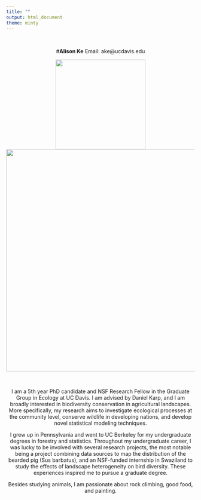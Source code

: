 ```yaml
---
title: ""
output: html_document
theme: minty
---
```

<br>
<center>#**Alison Ke**
Email: ake@ucdavis.edu
<br>

<center>![](IMG_1547.jpg){width=240px}![](IMG_7562.JPG){width=595px }

<br>

I am a 5th year PhD candidate and NSF Research Fellow in the Graduate Group in Ecology at UC Davis. I am advised by Daniel Karp, and I am broadly interested in biodiversity conservation in agricultural landscapes. More specifically, my research aims to investigate ecological processes at the community level, conserve wildlife in developing nations, and develop novel statistical modeling techniques.
 
I grew up in Pennsylvania and went to UC Berkeley for my undergraduate degrees in forestry and statistics. Throughout my undergraduate career, I was lucky to be involved with several research projects, the most notable being a project combining data sources to map the distribution of the bearded pig (Sus barbatus), and an NSF-funded internship in Swaziland to study the effects of landscape heterogeneity on bird diversity. These experiences inspired me to pursue a graduate degree.
 
Besides studying animals, I am passionate about rock climbing, good food, and painting. 
